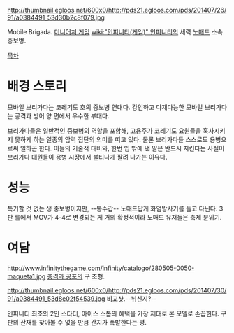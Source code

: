 http://thumbnail.egloos.net/600x0/http://pds21.egloos.com/pds/201407/26/91/a0384491_53d30b2c8f079.jpg

Mobile Brigada. [[미니어쳐 게임]] [[wiki:"인피니티(게임)" 인피니티]]의 세력 [[노매드(인피니티)|노매드]] 소속 중보병.

[[목차]]

= 배경 스토리 =

모바일 브리가다는 코레기도 호의 중보병 연대다. 강인하고 다재다능한 모바일 브리가다는 공격과 방어 양 면에서 우수한 부대다.

브리가다들은 일반적인 중보병의 역할을 포함해, 고용주가 코레기도 요원들을 혹사시키지 못하게 하는 일종의 압력 집단의 의미를 띠고 있다. 물론 브리가다들 스스로도 용병으로써 일하곤 한다. 이들의 기술적 대비와, 한번 입 밖에 낸 말은 반드시 지킨다는 사실이 브리가다 대원들이 용병 시장에서 불티나게 팔려 나가는 이유다.

= 성능 =
특기할 것 없는 생 중보병이지만, --통수갑-- 노매드답게 화염방사기를 들고 다닌다. 3판 룰에서 MOV가 4-4로 변경되는 게 거의 확정적이라 노매드 유저들은 축제 분위기.
= 여담 =

http://www.infinitythegame.com/infinity/catalogo/280505-0050-maqueta1.jpg
[[충격과 공포]]의 구 조형.

http://thumbnail.egloos.net/600x0/http://pds21.egloos.com/pds/201407/30/91/a0384491_53d8e02f54539.jpg
비교샷.--뉘신지?--

인피니티 최초의 2인 스타터, 아이스 스톰의 혜택을 가장 제대로 본 모델로 손꼽힌다. 구판의 잔재를 찾아볼 수 없을 만큼 간지가 폭발한다는 평.
